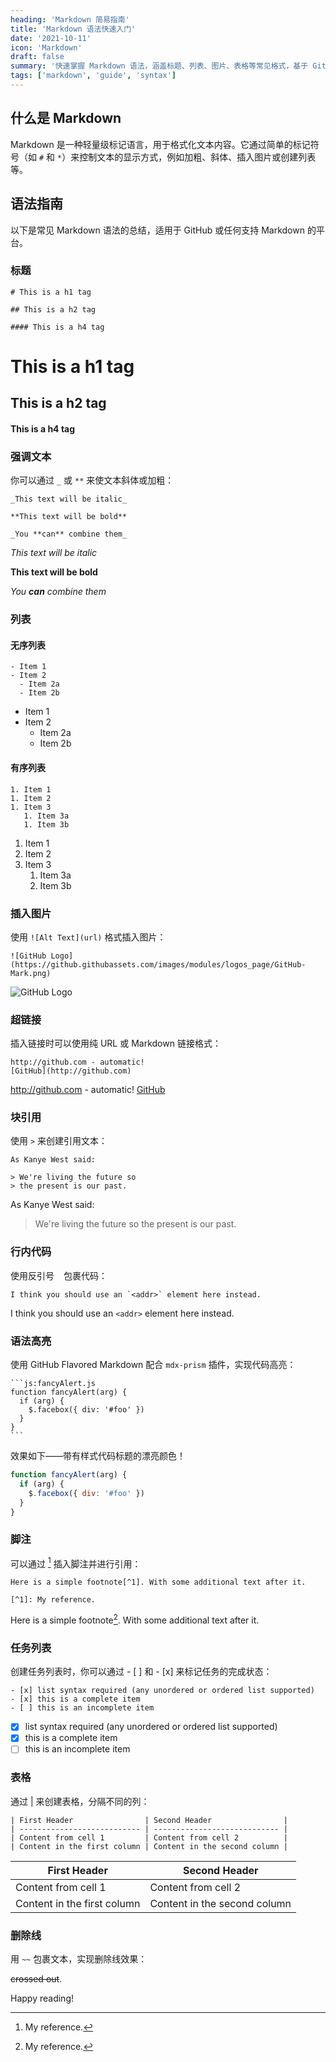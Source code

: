 ```yaml
---
heading: 'Markdown 简易指南'
title: 'Markdown 语法快速入门'
date: '2021-10-11'
icon: 'Markdown'
draft: false
summary: '快速掌握 Markdown 语法，涵盖标题、列表、图片、表格等常见格式，基于 GitHub Flavored Markdown 的图解示例。'
tags: ['markdown', 'guide', 'syntax']
---
```


## 什么是 Markdown

Markdown 是一种轻量级标记语言，用于格式化文本内容。它通过简单的标记符号（如 `#` 和 `*`）来控制文本的显示方式，例如加粗、斜体、插入图片或创建列表等。

## 语法指南

以下是常见 Markdown 语法的总结，适用于 GitHub 或任何支持 Markdown 的平台。

### 标题

```
# This is a h1 tag

## This is a h2 tag

#### This is a h4 tag
```

# This is a h1 tag

## This is a h2 tag

#### This is a h4 tag

### 强调文本

你可以通过 `_` 或 `**` 来使文本斜体或加粗：

```
_This text will be italic_

**This text will be bold**

_You **can** combine them_
```

_This text will be italic_

**This text will be bold**

_You **can** combine them_

### 列表

#### 无序列表

```
- Item 1
- Item 2
  - Item 2a
  - Item 2b
```

- Item 1
- Item 2
  - Item 2a
  - Item 2b

#### 有序列表

```
1. Item 1
1. Item 2
1. Item 3
   1. Item 3a
   1. Item 3b
```

1. Item 1
1. Item 2
1. Item 3
   1. Item 3a
   1. Item 3b

### 插入图片

使用 `![Alt Text](url)` 格式插入图片：

```
![GitHub Logo](https://github.githubassets.com/images/modules/logos_page/GitHub-Mark.png)
```

![GitHub Logo](https://github.githubassets.com/images/modules/logos_page/GitHub-Mark.png)

### 超链接

插入链接时可以使用纯 URL 或 Markdown 链接格式：

```
http://github.com - automatic!
[GitHub](http://github.com)
```

http://github.com - automatic!
[GitHub](http://github.com)

### 块引用

使用 `>` 来创建引用文本：

```
As Kanye West said:

> We're living the future so
> the present is our past.
```

As Kanye West said:

> We're living the future so
> the present is our past.

### 行内代码

使用反引号 ` ` 包裹代码：

```
I think you should use an `<addr>` element here instead.
```

I think you should use an
`<addr>` element here instead.

### 语法高亮

使用 GitHub Flavored Markdown 配合 `mdx-prism` 插件，实现代码高亮：

````
```js:fancyAlert.js
function fancyAlert(arg) {
  if (arg) {
    $.facebox({ div: '#foo' })
  }
}
```
````

效果如下——带有样式代码标题的漂亮颜色！

```js:fancyAlert.js
function fancyAlert(arg) {
  if (arg) {
    $.facebox({ div: '#foo' })
  }
}
```

### 脚注

可以通过 [^1] 插入脚注并进行引用：

```
Here is a simple footnote[^1]. With some additional text after it.

[^1]: My reference.
```

Here is a simple footnote[^1]. With some additional text after it.

[^1]: My reference.

### 任务列表

创建任务列表时，你可以通过 - [ ] 和 - [x] 来标记任务的完成状态：

```
- [x] list syntax required (any unordered or ordered list supported)
- [x] this is a complete item
- [ ] this is an incomplete item
```

- [x] list syntax required (any unordered or ordered list supported)
- [x] this is a complete item
- [ ] this is an incomplete item

### 表格

通过 | 来创建表格，分隔不同的列：

```
| First Header                | Second Header                |
| --------------------------- | ---------------------------- |
| Content from cell 1         | Content from cell 2          |
| Content in the first column | Content in the second column |
```

| First Header                | Second Header                |
| --------------------------- | ---------------------------- |
| Content from cell 1         | Content from cell 2          |
| Content in the first column | Content in the second column |

### 删除线

用 `~~` 包裹文本，实现删除线效果：

~~crossed out~~.

Happy reading! <Twemoji emoji="clinking-beer-mugs" />
